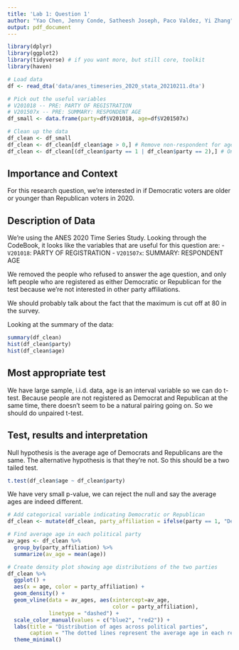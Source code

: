 ```yaml
---
title: 'Lab 1: Question 1'
author: "Yao Chen, Jenny Conde, Satheesh Joseph, Paco Valdez, Yi Zhang"
output: pdf_document
---
```


```r
library(dplyr)
library(ggplot2) 
library(tidyverse) # if you want more, but still core, toolkit
library(haven)
```

```r
# Load data
df <- read_dta('data/anes_timeseries_2020_stata_20210211.dta')

# Pick out the useful variables
# V201018 -- PRE: PARTY OF REGISTRATION
# V201507x -- PRE: SUMMARY: RESPONDENT AGE
df_small <- data.frame(party=df$V201018, age=df$V201507x)

# Clean up the data
df_clean <- df_small
df_clean <- df_clean[df_clean$age > 0,] # Remove non-respondent for age
df_clean <- df_clean[(df_clean$party == 1 | df_clean$party == 2),] # Only include D or R
```


## Importance and Context
<!-- You can (and should delete each of these comments lines in your final report) --> 
<!-- Explain why the reader should care about your research question. -->
For this research question, we're interested in if Democratic voters are older or
younger than Republican voters in 2020.

## Description of Data
<!-- Explain how your research question is operationalized, including whether the variables you create are appropriate to study the concepts in question. --> 
<!-- What are some basic features of the data distribution? --> 
<!-- What changes do you make to the data and why? --> 
We're using the ANES 2020 Time Series Study. Looking through the CodeBook, it looks like
the variables that are useful for this question are:
- `V201018`: PARTY OF REGISTRATION
- `V201507x`: SUMMARY: RESPONDENT AGE

We removed the people who refused to answer the age question, and only left people who
are registered as either Democratic or Republican for the test because we're not
interested in other party affiliations.

We should probably talk about the fact that the maximum is cut off at 80 in the survey.

Looking at the summary of the data:
``` r
summary(df_clean)
hist(df_clean$party)
hist(df_clean$age)
```

## Most appropriate test 
<!-- Explain which test is the most appropriate to answer your question and why it is the most appropriate --> 
<!-- List every assumption that your test requires and evaluate it. -->
We have large sample, i.i.d. data, age is an interval variable so we can do t-test.
Because people are not registered as Democrat and Republican at the same time, there
doesn't seem to be a natural pairing going on. So we should do unpaired t-test.

## Test, results and interpretation
<!-- What are the results of your test? --> 
<!-- What do the results of this test mean? What is the practical significance? -->

Null hypothesis is the average age of Democrats and Republicans are the same.
The alternative hypothesis is that they're not. So this should be a two tailed test.

``` r
t.test(df_clean$age ~ df_clean$party)
```

We have very small p-value, we can reject the null and say the average ages are indeed different.

```r
# Add categorical variable indicating Democratic or Republican
df_clean <- mutate(df_clean, party_affiliation = ifelse(party == 1, "Democratic Party", "Republican Party"))

# Find average age in each political party
av_ages <- df_clean %>%
  group_by(party_affiliation) %>%
  summarize(av_age = mean(age))

# Create density plot showing age distributions of the two parties
df_clean %>%
  ggplot() +
  aes(x = age, color = party_affiliation) +
  geom_density() + 
  geom_vline(data = av_ages, aes(xintercept=av_age, 
                                 color = party_affiliation),
             linetype = "dashed") +
  scale_color_manual(values = c("blue2", "red2")) + 
  labs(title = "Distribution of ages across political parties",
       caption = "The dotted lines represent the average age in each respective political party.") +
  theme_minimal()
```